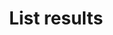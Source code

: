 ---
title: 'List results'
openapi: GET /v1/agents/{agentId}/results
description: "API endpoint to retrieve a list of all submission results for a specific agent."
---